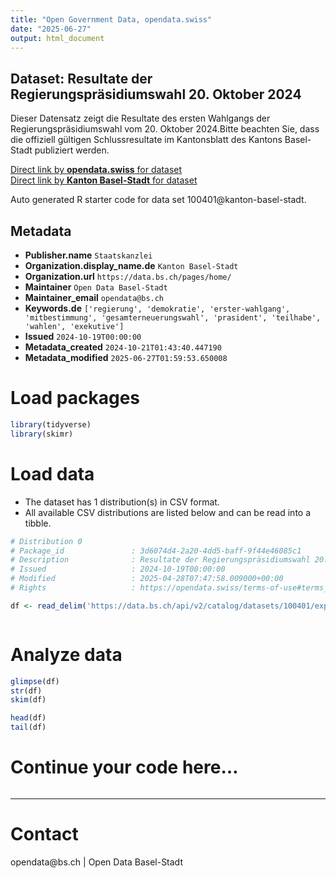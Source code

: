 ```yaml
---
title: "Open Government Data, opendata.swiss"
date: "2025-06-27"
output: html_document
---
```


## Dataset: Resultate der Regierungspräsidiumswahl 20. Oktober 2024

Dieser Datensatz zeigt die Resultate des ersten Wahlgangs der Regierungspräsidiumswahl vom 20. Oktober 2024.Bitte beachten Sie, dass die offiziell gültigen Schlussresultate im Kantonsblatt des Kantons Basel-Stadt publiziert werden.

[Direct link by **opendata.swiss** for dataset](https://opendata.swiss/de/dataset/resultate-der-regierungsprasidiumswahl-20-oktober-2024)<br>
[Direct link by **Kanton Basel-Stadt** for dataset](https://data.bs.ch/explore/dataset/100401/)

Auto generated R starter code for data set 100401@kanton-basel-stadt.

## Metadata

- **Publisher.name** `Staatskanzlei`
- **Organization.display_name.de** `Kanton Basel-Stadt`
- **Organization.url** `https://data.bs.ch/pages/home/`
- **Maintainer** `Open Data Basel-Stadt`
- **Maintainer_email** `opendata@bs.ch`
- **Keywords.de** `['regierung', 'demokratie', 'erster-wahlgang', 'mitbestimmung', 'gesamterneuerungswahl', 'prasident', 'teilhabe', 'wahlen', 'exekutive']`
- **Issued** `2024-10-19T00:00:00`
- **Metadata_created** `2024-10-21T01:43:40.447190`
- **Metadata_modified** `2025-06-27T01:59:53.650008`


# Load packages

```r

library(tidyverse)
library(skimr)

```

# Load data

-   The dataset has 1 distribution(s) in CSV format.
-   All available CSV distributions are listed below and can be read into a tibble.

```r

# Distribution 0
# Package_id               : 3d6074d4-2a20-4dd5-baff-9f44e46085c1
# Description              : Resultate der Regierungspräsidiumswahl 20. Oktober 2024 (csv)
# Issued                   : 2024-10-19T00:00:00
# Modified                 : 2025-04-28T07:47:58.009000+00:00
# Rights                   : https://opendata.swiss/terms-of-use#terms_by

df <- read_delim('https://data.bs.ch/api/v2/catalog/datasets/100401/exports/csv?use_labels=true')



```

# Analyze data

```r

glimpse(df)
str(df)
skim(df)

head(df)
tail(df)

```

# Continue your code here...

```r

```

------------------------------------------------------------------------

# Contact

opendata@bs.ch | Open Data Basel-Stadt
